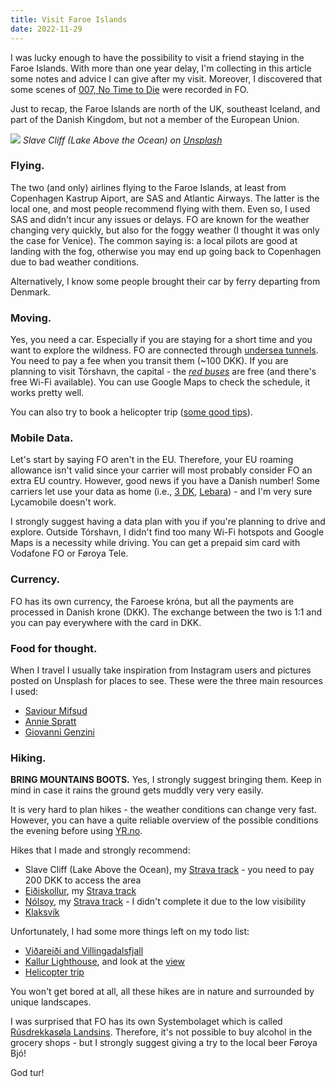 ```yaml
---
title: Visit Faroe Islands
date: 2022-11-29
---
```


I was lucky enough to have the possibility to visit a friend staying in the Faroe Islands.
With more than one year delay, I'm collecting in this article some notes and advice I can give after my visit.
Moreover, I discovered that some scenes of [007, No Time to Die](https://guidetofaroeislands.fo/history-culture/james-bond-faroe-islands-scenery/) were recorded in FO.

Just to recap, the Faroe Islands are north of the UK, southeast Iceland, and part of the Danish Kingdom, but not a member of the European Union.

![](https://unsplash.com/photos/Ggkwb0sEBcc/download?ixid=MnwxMjA3fDB8MXxhbGx8MXx8fHx8fDJ8fDE2NjU5NTA5NzE&force=true&w=1920)
_Slave Cliff (Lake Above the Ocean) on [Unsplash](https://unsplash.com/photos/Ggkwb0sEBcc)_

### Flying.

The two (and only) airlines flying to the Faroe Islands, at least from Copenhagen Kastrup Aiport, are SAS and Atlantic Airways. 
The latter is the local one, and most people recommend flying with them. Even so, I used SAS and didn't 
incur any issues or delays. FO are known for the weather changing very quickly, 
but also for the foggy weather (I thought it was only the case for Venice). 
The common saying is: a local pilots are good at landing with the fog, otherwise you may end up going back to Copenhagen due to bad weather conditions.

Alternatively, I know some people brought their car by ferry departing from Denmark.

### Moving.

Yes, you need a car. Especially if you are staying for a short time and you want to explore the wildness.
FO are connected through [undersea tunnels](https://www.bbc.com/news/world-europe-55195390). You need to pay a fee when you transit them (~100 DKK). 
If you are planning to visit Tórshavn, the capital - the [_red buses_](http://visittorshavn.fo/en/torshavn-red-buses/) are free (and there's free Wi-Fi available).
You can use Google Maps to check the schedule, it works pretty well. 

You can also try to book a helicopter trip ([some good tips](https://www.calloftheworld.com/how-to-book-a-helicopter-ride-in-the-faroe-islands/)).

### Mobile Data.

Let's start by saying FO aren't in the EU. Therefore, your EU roaming allowance isn't valid since your carrier will
most probably consider FO an extra EU country. However, good news if you have a Danish number! Some carriers let use your data as home
(i.e., [3 DK](https://www.3.dk/abonnementer/fordele/3likehome/), [Lebara](https://mobile.lebara.com/dk/da/priser)) - and 
I'm very sure Lycamobile doesn't work.

I strongly suggest having a data plan with you if you're planning to drive and explore. Outside Tórshavn, I didn't find too many Wi-Fi hotspots and
Google Maps is a necessity while driving. You can get a prepaid sim card with Vodafone FO or Føroya Tele. 

### Currency.

FO has its own currency, the Faroese króna, but all the payments are processed in Danish krone (DKK). 
The exchange between the two is 1:1 and you can pay everywhere with the card in DKK.

### Food for thought.

When I travel I usually take inspiration from Instagram users and pictures posted on Unsplash for places to see. 
These were the three main resources I used:

* [Saviour Mifsud](https://www.instagram.com/saviourmifsud/)
* [Annie Spratt](https://unsplash.com/collections/2135813/faroe-islands-%F0%9F%87%AB%F0%9F%87%B4)
* [Giovanni Genzini](https://www.instagram.com/reel/CgJJlsllDL8/)

### Hiking.

**BRING MOUNTAINS BOOTS.** Yes, I strongly suggest bringing them. Keep in mind in case it rains the ground gets muddly very very easily.

It is very hard to plan hikes - the weather conditions can change very fast.
However, you can have a quite reliable overview of the possible conditions the evening before using [YR.no](https://yr.no).

Hikes that I made and strongly recommend:
* Slave Cliff (Lake Above the Ocean), my [Strava track](https://www.strava.com/activities/6012693209) - you need to pay 200 DKK to access the area 
* [Eiðiskollur](https://guidetofaroeislands.fo/travel-faroe-islands/drive/eidiskollur/), my [Strava track](https://www.strava.com/activities/6036989445)
* [Nólsoy](https://northtrotter.com/2019/06/18/a-complete-guide-to-the-island-of-nolsoy-faroe-islands/), my [Strava track](https://www.strava.com/activities/6027019995) - I didn't complete it due to the low visibility
* [Klaksvík](https://roadtripster.net/faroe-islands/klakkur)

Unfortunately, I had some more things left on my todo list:
* [Viðareiði and Villingadalsfjall](https://roadtripster.net/faroe-islands/vidareidi-villingadalsfjall-hike)
* [Kallur Lighthouse](https://www.alongdustyroads.com/posts/kalsoy-faroe-islands-kallur-lighthouse-hike), and look at the [view](https://unsplash.com/photos/5xO4vH_Mt0E)
* [Helicopter trip](https://mitziemee.com/faroe-islands-the-helicopter-trip-to-svinoy/)

You won't get bored at all, all these hikes are in nature and surrounded by unique landscapes.

I was surprised that FO has its own Systembolaget which is called [Rúsdrekkasøla Landsins](https://en.wikipedia.org/wiki/R%C3%BAsdrekkas%C3%B8la_Landsins).
Therefore, it's not possible to buy alcohol in the grocery shops - but I strongly suggest giving a try to the local beer Føroya Bjó!

God tur!
